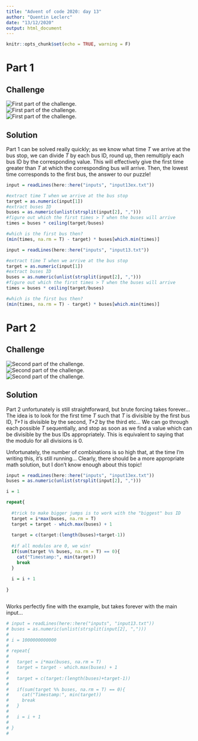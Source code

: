 ```yaml
---
title: "Advent of code 2020: day 13"
author: "Quentin Leclerc"
date: "13/12/2020"
output: html_document
---
```


```r
knitr::opts_chunk$set(echo = TRUE, warning = F)
```

# Part 1

## Challenge

![First part of the challenge.](../img/day13a1.jpg)\
![First part of the challenge.](../img/day13a2.jpg)\
![First part of the challenge.](../img/day13a3.jpg)\



## Solution

Part 1 can be solved really quickly; as we know what time *T* we arrive at the bus
stop, we can divide *T* by each bus ID, round up, then remultiply each bus ID
by the corresponding value. This will effectively give the first time greater
than *T* at which the corresponding bus will arrive. Then, the lowest time
corresponds to the first bus, the answer to our puzzle!

```r

input = readLines(here::here("inputs", "input13ex.txt"))

#extract time T when we arrive at the bus stop
target = as.numeric(input[1])
#extract buses ID
buses = as.numeric(unlist(strsplit(input[2], ",")))
#figure out which the first times > T when the buses will arrive
times = buses * ceiling(target/buses)

#which is the first bus then?
(min(times, na.rm = T) - target) * buses[which.min(times)]

```


```r

input = readLines(here::here("inputs", "input13.txt"))

#extract time T when we arrive at the bus stop
target = as.numeric(input[1])
#extract buses ID
buses = as.numeric(unlist(strsplit(input[2], ",")))
#figure out which the first times > T when the buses will arrive
times = buses * ceiling(target/buses)

#which is the first bus then?
(min(times, na.rm = T) - target) * buses[which.min(times)]

```







# Part 2

## Challenge

![Second part of the challenge.](../img/day13b1.jpg)\
![Second part of the challenge.](../img/day13b2.jpg)\
![Second part of the challenge.](../img/day13b3.jpg)\


## Solution

Part 2 unfortunately is still straightforward, but brute forcing takes forever...
The idea is to look for the first time *T* such that *T* is divisible by the first
bus ID, *T+1* is divisible by the second, *T+2* by the third etc... We can go
through each possible *T* sequentially, and stop as soon as we find a value
which can be divisible by the bus IDs appropriately. This is equivalent to 
saying that the modulo for all divisions is 0.

Unfortunately, the number of combinations is so high that, at the time I'm writing
this, it's still running... Clearly, there should be a more appropriate math
solution, but I don't know enough about this topic!

```r

input = readLines(here::here("inputs", "input13ex.txt"))
buses = as.numeric(unlist(strsplit(input[2], ",")))

i = 1

repeat{
  
  #trick to make bigger jumps is to work with the "biggest" bus ID
  target = i*max(buses, na.rm = T)
  target = target - which.max(buses) + 1
  
  target = c(target:(length(buses)+target-1))
  
  #if all modulos are 0, we win!
  if(sum(target %% buses, na.rm = T) == 0){
    cat("Timestamp:", min(target))
    break
  }
  
  i = i + 1
      
}



```

Works perfectly fine with the example, but takes forever with the main input...

```r

# input = readLines(here::here("inputs", "input13.txt"))
# buses = as.numeric(unlist(strsplit(input[2], ",")))
# 
# i = 1000000000000
# 
# repeat{
#   
#   target = i*max(buses, na.rm = T)
#   target = target - which.max(buses) + 1
#   
#   target = c(target:(length(buses)+target-1))
#   
#   if(sum(target %% buses, na.rm = T) == 0){
#     cat("Timestamp:", min(target))
#     break
#   }
#   
#   i = i + 1
#       
# }
# 

```

